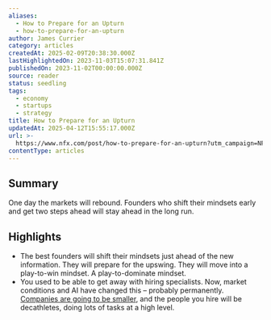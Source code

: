 ```yaml
---
aliases:
  - How to Prepare for an Upturn
  - how-to-prepare-for-an-upturn
author: James Currier
category: articles
createdAt: 2025-02-09T20:38:30.000Z
lastHighlightedOn: 2023-11-03T15:07:31.841Z
publishedOn: 2023-11-02T00:00:00.000Z
source: reader
status: seedling
tags:
  - economy
  - startups
  - strategy
title: How to Prepare for an Upturn
updatedAt: 2025-04-12T15:55:17.000Z
url: >-
  https://www.nfx.com/post/how-to-prepare-for-an-upturn?utm_campaign=NFX%20Newsletter&utm_medium=email&_hsmi=280959304&_hsenc=p2ANqtz--buxHnlxuc7VXNylYsqIJXwBNV3_bzfZtiau2KmYkPIEcxY-9bxbKa3sepRvNR41fwAlGzIZ48OBjvFdNrgAEk6Edcg95f77U8kEQytCqX5z7H3Gg&utm_content=280959304&utm_source=hs_email
contentType: articles
---
```

## Summary

One day the markets will rebound. Founders who shift their mindsets early and get two steps ahead will stay ahead in the long run.

## Highlights

- The best founders will shift their mindsets just ahead of the new information. They will prepare for the upswing. They will move into a play-to-win mindset. A play-to-dominate mindset.
- You used to be able to get away with hiring specialists. Now, market conditions and AI have changed this – probably permanently. [Companies are going to be smaller](https://www.nfx.com/post/3-person-unicorn-startup), and the people you hire will be decathletes, doing lots of tasks at a high level.
